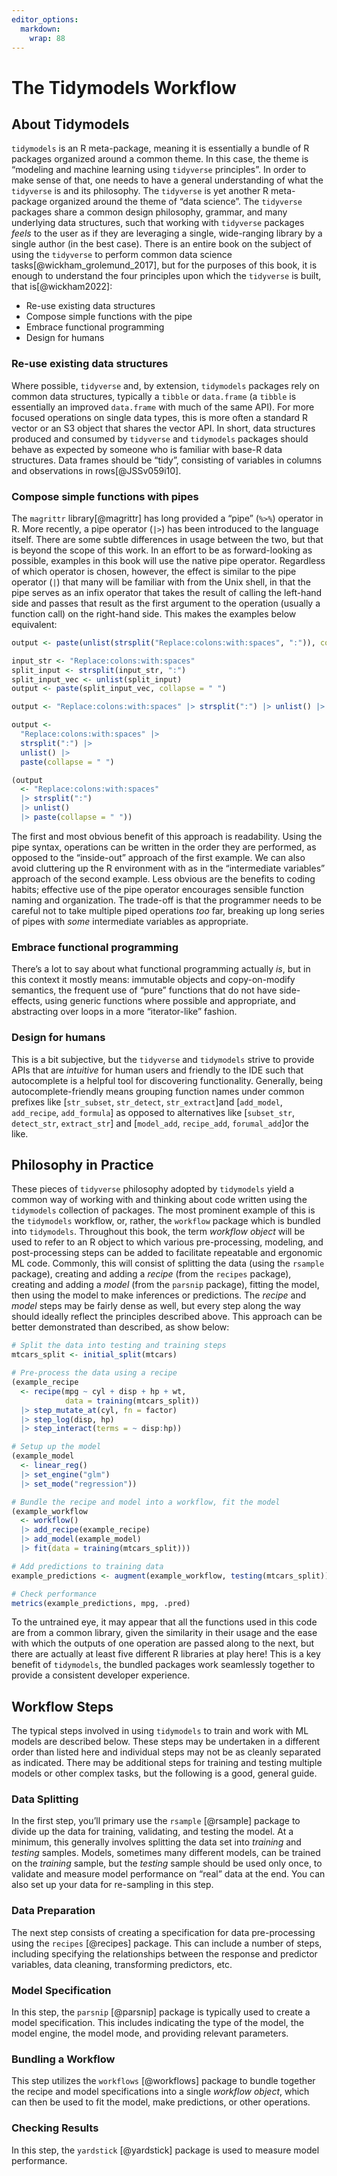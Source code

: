 ```yaml
---
editor_options: 
  markdown: 
    wrap: 88
---
```


# The Tidymodels Workflow

## About Tidymodels

`tidymodels` is an R meta-package, meaning it is essentially a bundle of R packages
organized around a common theme. In this case, the theme is "modeling and machine
learning using `tidyverse` principles". In order to make sense of that, one needs to
have a general understanding of what the `tidyverse` is and its philosophy. The
`tidyverse` is yet another R meta-package organized around the theme of "data science".
The `tidyverse` packages share a common design philosophy, grammar, and many underlying
data structures, such that working with `tidyverse` packages *feels* to the user as if
they are leveraging a single, wide-ranging library by a single author (in the best
case). There is an entire book on the subject of using the `tidyverse` to perform common
data science tasks[@wickham_grolemund_2017], but for the purposes of this book, it is
enough to understand the four principles upon which the `tidyverse` is built, that
is[@wickham2022]:

-   Re-use existing data structures
-   Compose simple functions with the pipe
-   Embrace functional programming
-   Design for humans

### Re-use existing data structures

Where possible, `tidyverse` and, by extension, `tidymodels` packages rely on common data
structures, typically a `tibble` or `data.frame` (a `tibble` is essentially an improved
`data.frame` with much of the same API). For more focused operations on single data
types, this is more often a standard R vector or an S3 object that shares the vector
API. In short, data structures produced and consumed by `tidyverse` and `tidymodels`
packages should behave as expected by someone who is familiar with base-R data
structures. Data frames should be "tidy", consisting of variables in columns and
observations in rows[@JSSv059i10].

### Compose simple functions with pipes

The `magrittr` library[@magrittr] has long provided a "pipe" (`%>%`) operator in R. More
recently, a pipe operator (`|>`) has been introduced to the language itself. There are
some subtle differences in usage between the two, but that is beyond the scope of this
work. In an effort to be as forward-looking as possible, examples in this book will use
the native pipe operator. Regardless of which operator is chosen, however, the effect is
similar to the pipe operator (`|`) that many will be familiar with from the Unix shell,
in that the pipe serves as an infix operator that takes the result of calling the
left-hand side and passes that result as the first argument to the operation (usually a
function call) on the right-hand side. This makes the examples below equivalent:

```r
output <- paste(unlist(strsplit("Replace:colons:with:spaces", ":")), collapse = " ")
```

```r
input_str <- "Replace:colons:with:spaces"
split_input <- strsplit(input_str, ":") 
split_input_vec <- unlist(split_input) 
output <- paste(split_input_vec, collapse = " ")
```

```r
output <- "Replace:colons:with:spaces" |> strsplit(":") |> unlist() |> paste(collapse = " ")
```

```r
output <- 
  "Replace:colons:with:spaces" |> 
  strsplit(":") |> 
  unlist() |> 
  paste(collapse = " ")
```

```r
(output 
  <- "Replace:colons:with:spaces" 
  |> strsplit(":") 
  |> unlist() 
  |> paste(collapse = " "))
```

The first and most obvious benefit of this approach is readability. Using the pipe
syntax, operations can be written in the order they are performed, as opposed to the
"inside-out" approach of the first example. We can also avoid cluttering up the R
environment with as in the "intermediate variables" approach of the second example. Less
obvious are the benefits to coding habits; effective use of the pipe operator encourages
sensible function naming and organization. The trade-off is that the programmer needs to
be careful not to take multiple piped operations *too* far, breaking up long series of
pipes with *some* intermediate variables as appropriate.

### Embrace functional programming

There's a lot to say about what functional programming actually *is*, but in this
context it mostly means: immutable objects and copy-on-modify semantics, the frequent
use of "pure" functions that do not have side-effects, using generic functions where
possible and appropriate, and abstracting over loops in a more "iterator-like" fashion.

### Design for humans

This is a bit subjective, but the `tidyverse` and `tidymodels` strive to provide APIs
that are *intuitive* for human users and friendly to the IDE such that autocomplete is a
helpful tool for discovering functionality. Generally, being autocomplete-friendly means
grouping function names under common prefixes like [`str_subset`, `str_detect`,
`str_extract`]and [`add_model`, `add_recipe`, `add_formula`] as opposed to alternatives
like [`subset_str`, `detect_str`, `extract_str`] and [`model_add`, `recipe_add`,
`forumal_add`]or the like.

## Philosophy in Practice

These pieces of `tidyverse` philosophy adopted by `tidymodels` yield a common way of
working with and thinking about code written using the `tidymodels` collection of
packages. The most prominent example of this is the `tidymodels` workflow, or, rather,
the `workflow` package which is bundled into `tidymodels`. Throughout this book, the
term *workflow object* will be used to refer to an R object to which various
pre-processing, modeling, and post-processing steps can be added to facilitate
repeatable and ergonomic ML code. Commonly, this will consist of splitting the data
(using the `rsample` package), creating and adding a *recipe* (from the `recipes`
package), creating and adding a *model* (from the `parsnip` package), fitting the model,
then using the model to make inferences or predictions. The *recipe* and *model* steps
may be fairly dense as well, but every step along the way should ideally reflect the
principles described above. This approach can be better demonstrated than described, as
show below:

```r
# Split the data into testing and training steps
mtcars_split <- initial_split(mtcars)

# Pre-process the data using a recipe
(example_recipe
  <- recipe(mpg ~ cyl + disp + hp + wt, 
            data = training(mtcars_split))
  |> step_mutate_at(cyl, fn = factor)
  |> step_log(disp, hp)
  |> step_interact(terms = ~ disp:hp))

# Setup up the model
(example_model
  <- linear_reg()
  |> set_engine("glm")
  |> set_mode("regression"))

# Bundle the recipe and model into a workflow, fit the model
(example_workflow
  <- workflow()
  |> add_recipe(example_recipe)
  |> add_model(example_model)
  |> fit(data = training(mtcars_split)))

# Add predictions to training data
example_predictions <- augment(example_workflow, testing(mtcars_split))

# Check performance
metrics(example_predictions, mpg, .pred)
```

To the untrained eye, it may appear that all the functions used in this code are from a
common library, given the similarity in their usage and the ease with which the outputs
of one operation are passed along to the next, but there are actually at least five
different R libraries at play here! This is a key benefit of `tidymodels`, the bundled
packages work seamlessly together to provide a consistent developer experience.

## Workflow Steps

The typical steps involved in using `tidymodels` to train and work with ML models are
described below. These steps may be undertaken in a different order than listed here and
individual steps may not be as cleanly separated as indicated. There may be additional
steps for training and testing multiple models or other complex tasks, but the following
is a good, general guide.

### Data Splitting

In the first step, you'll primary use the `rsample` [@rsample] package to divide up the
data for training, validating, and testing the model. At a minimum, this generally
involves splitting the data set into *training* and *testing* samples. Models, sometimes
many different models, can be trained on the *training* sample, but the *testing* sample
should be used only once, to validate and measure model performance on "real" data at
the end. You can also set up your data for re-sampling in this step.

### Data Preparation

The next step consists of creating a specification for data pre-processing using the
`recipes` [@recipes] package. This can include a number of steps, including specifying
the relationships between the response and predictor variables, data cleaning,
transforming predictors, etc.

### Model Specification

In this step, the `parsnip` [@parsnip] package is typically used to create a model
specification. This includes indicating the type of the model, the model engine, the
model mode, and providing relevant parameters.

### Bundling a Workflow

This step utilizes the `workflows` [@workflows] package to bundle together the recipe
and model specifications into a single *workflow object*, which can then be used to fit
the model, make predictions, or other operations.

### Checking Results

In this step, the `yardstick` [@yardstick] package is used to measure model performance.
